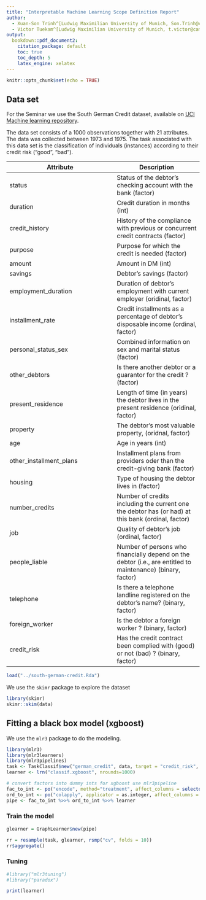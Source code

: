 ```yaml
---
title: "Interpretable Machine Learning Scope Definition Report"
author:
  - Xuan-Son Trinh^[Ludwig Maximilian University of Munich, Son.Trinh@campus.lmu.de]
  - Victor Tuekam^[Ludwig Maximilian University of Munich, t.victor@campus.lmu.de]
output: 
  bookdown::pdf_document2:
    citation_package: default
    toc: true
    toc_depth: 5
    latex_engine: xelatex
---
```


```r
knitr::opts_chunk$set(echo = TRUE)
```

## Data set
For the Seminar we use the South German Credit dataset, available on [UCI Machine learning repository](https://archive.ics.uci.edu/ml/datasets/South+German+Credit+%28UPDATE%29).

The data set consists of a 1000 observations together with 21 attributes. The data was collected between 1973 and 1975. The task associated with this data set is the classification of individuals (instances) according to their credit risk ("good", "bad").

| Attribute        | Description           
| ---------------- |-------------
| status         | Status of the debtor's checking account with the bank (factor) |
| duration         | Credit duration in months (int) |
| credit_history    | History of the compliance with previous or concurrent credit contracts (factor) |
| purpose| Purpose for which the credit is needed (factor) |
| amount| Amount in DM (int) |
| savings| Debtor's savings (factor) |
| employment_duration| Duration of debtor's employment with current employer (oridinal, factor) |
| installment_rate| Credit installments as a percentage of debtor's disposable income (ordinal, factor) |
| personal_status_sex | Combined information on sex and marital status (factor) |
| other_debtors | Is there another debtor or a guarantor for the credit ? (factor) |
| present_residence| Length of time (in years) the debtor lives in the present residence (oridinal, factor) |
| property | The debtor's most valuable property, (oridnal, factor) |
| age | Age in years (int) |
| other_installment_plans | Installment plans from providers oder than the credit-giving bank (factor) |
| housing | Type of housing the debtor lives in  (factor) |
| number_credits | Number of credits including the current one the debtor has (or had) at this bank (ordinal, factor) |
| job | Quality of debtor's job (ordinal, factor) |
| people_liable | Number of persons who financially depend on the debtor (i.e., are entitled to maintenance) (binary, factor) |
| telephone | Is there a telephone landline registered on the debtor's name? (binary, factor) |
| foreign_worker | Is the debtor a foreign worker ? (binary, factor) | 
| credit_risk | Has the credit contract been complied with (good) or not (bad) ? (binary, factor) |



```r
load("../south-german-credit.Rda")
```
We use the `skimr` package to explore the dataset
```r
library(skimr)
skimr::skim(data)
```
## Fitting a black box model (xgboost)
We use the `mlr3` package to do the modeling.

```r
library(mlr3)
library(mlr3learners)
library(mlr3pipelines)
task <- TaskClassif$new("german_credit", data, target = "credit_risk", positive = "good")
learner <- lrn("classif.xgboost", nrounds=1000)

# convert factors into dummy ints for xgboost use mlr3pipeline
fac_to_int <- po("encode", method="treatment", affect_columns = selector_type("factor"))
ord_to_int <- po("colapply", applicator = as.integer, affect_columns = selector_type("ordered"))
pipe <- fac_to_int %>>% ord_to_int %>>% learner
```
### Train the model
```r
glearner = GraphLearner$new(pipe)

rr = resample(task, glearner, rsmp("cv", folds = 10))
rr$aggregate()
```
### Tuning
```r
#library("mlr3tuning")
#library("paradox")

print(learner)
```